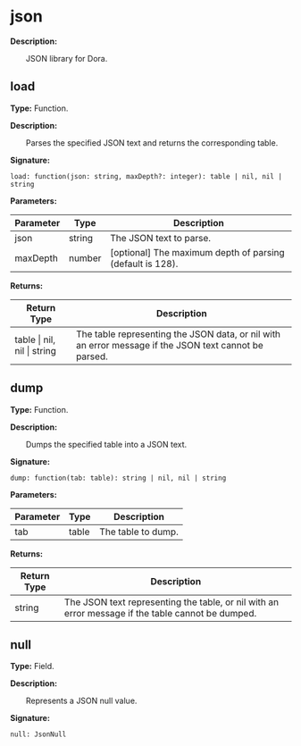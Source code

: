 # json

**Description:**

&emsp;&emsp;JSON library for Dora.

## load

**Type:** Function.

**Description:**

&emsp;&emsp;Parses the specified JSON text and returns the corresponding table.

**Signature:**
```tl
load: function(json: string, maxDepth?: integer): table | nil, nil | string
```

**Parameters:**

| Parameter | Type | Description |
| --- | --- | --- |
| json | string | The JSON text to parse. |
| maxDepth | number | [optional] The maximum depth of parsing (default is 128). |

**Returns:**

| Return Type | Description |
| --- | --- |
| table \| nil, nil \| string | The table representing the JSON data, or nil with an error message if the JSON text cannot be parsed. |

## dump

**Type:** Function.

**Description:**

&emsp;&emsp;Dumps the specified table into a JSON text.

**Signature:**
```tl
dump: function(tab: table): string | nil, nil | string
```

**Parameters:**

| Parameter | Type | Description |
| --- | --- | --- |
| tab | table | The table to dump. |

**Returns:**

| Return Type | Description |
| --- | --- |
| string | The JSON text representing the table, or nil with an error message if the table cannot be dumped. |

## null

**Type:** Field.

**Description:**

&emsp;&emsp;Represents a JSON null value.

**Signature:**
```tl
null: JsonNull
```